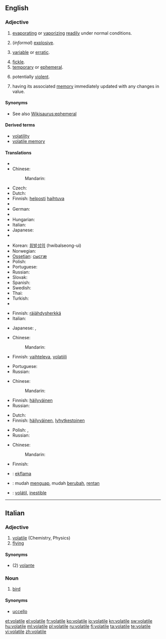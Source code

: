 ==English==
{{wikipedia}}

===Adjective===
{{infl|en|adjective}}

# {{physics}} [[evaporating]] or [[vaporizing]] [[readily]] under normal conditions.
# {{context|of a substance}} (''informal'') [[explosive]].
# {{context|of a price etc}} [[variable]] or [[erratic]].
# [[fickle]].
# [[temporary]] or [[ephemeral]].
# {{context|of a situation}} potentially [[violent]].
# {{computing|of a variable}} having its associated [[memory]] immediately updated with any changes in value.

====Synonyms====
* See also [[Wikisaurus:ephemeral]]

====Derived terms====
* [[volatility]]
* [[volatile memory]]

====Translations====
{{trans-top|evaporating or vaporizing readily under normal conditions}}
* {{trreq|Afrikaans}}
* Chinese:
*: Mandarin: {{zh-ts|易揮發的|易挥发的}}
* Czech: {{t-|cs|prchavý|m}}
* Dutch: {{t-|nl|vluchtig}}
* Finnish: [[helposti]] [[haihtuva]]
* {{trreq|French}}
* German: {{t+|de|volatil}}
* {{trreq|Hebrew}}
* Hungarian: {{t+|hu|illékony}}
* Italian: {{t-|it|volatile}}
* Japanese: {{t|ja|揮発性|tr=kihatsusei}} {{qualifier|adnominal}}
* {{trreq|Javanese}}
{{trans-mid}}
* Korean: [[휘발성의]] (hwibalseong-ui)
* Norwegian: {{t|no|Flyktig}}
* [[Ossetian]]: [[сысгæ]]
* Polish: {{t|pl|ulotny|m}}
* Portuguese: {{t+|pt|volátil}}
* Russian: {{t+|ru|летучий|tr=letúčij}}
* Slovak: {{t-|sk|prchavý|m}}
* Spanish: {{t-|es|volátil}}
* Swedish: {{t|sv|flyktig}}
* Thai: {{t|th|ลบเลือนได้|tr=lópleuandâi}}
* Turkish: {{t|tr|uçucu}}
* {{trreq|Vietnamese}}
{{trans-bottom}}

{{trans-top|(informal) explosive}}
* Finnish: [[räjähdysherkkä]]
* Italian: {{t-|it|volatile}}
{{trans-mid}}
* Japanese: {{t|ja|発破|tr=happa}}, {{qualifier|formal}} {{t+|ja|爆弾|tr=bakudan}}
{{trans-bottom}}

{{trans-top|(of a price etc) variable or erratic}}
* Chinese:
*: Mandarin: {{zh-ts|動蕩不定的|动荡不定的}}
* Finnish: [[vaihteleva]], [[volatiili]]
{{trans-mid}}
* Portuguese: {{t|pt|instável}}
* Russian: {{t+|ru|изменчивый|tr=izménčivyj}}
{{trans-bottom}}

{{trans-top|fickle}}
* Chinese:
*: Mandarin: {{zh-ts|易變的|易变的}}
{{trans-mid}}
* Finnish: [[häilyväinen]]
* Russian: {{t|ru|непостоянный|tr=nepostojánnyj}}
{{trans-bottom}}

{{trans-top|temporary or ephemeral}}
* Dutch: {{t+|nl|tijdelijk}}
* Finnish: [[häilyväinen]], [[lyhytkestoinen]]
{{trans-mid}}
* Polish: {{t|pl|ulotny|m}},  {{t|pl|nieuchwytny|m}}
* Russian: {{t+|ru|летучий|tr=letúčij}}
{{trans-bottom}}

{{trans-top|(of a situation) potentially violent}}
* Chinese:
*: Mandarin: {{zh-ts||易怒的}}
{{trans-mid}}
* Finnish: {{t-|fi|epävakaa}}
{{trans-bottom}}

{{checktrans-top}}
* {{ttbc|Esperanto}}: [[ekflama]]
* {{ttbc|Indonesian}}: mudah [[uap|menguap]], mudah [[ubah|berubah]], [[rentan]]
* {{ttbc|Spanish}}: [[volátil]], [[inestible]]
{{checktrans-bottom}}

----

==Italian==

===Adjective===
{{it-adj|volatil|e|i}}

# [[volatile#English|volatile]] (Chemistry, Physics)
# [[flying]]

====Synonyms====
* (2) [[volante]]

===Noun===
{{it-noun|volatil|m|e|i}}

# [[bird]]

====Synonyms====
* [[uccello]]

[[et:volatile]]
[[el:volatile]]
[[fr:volatile]]
[[ko:volatile]]
[[io:volatile]]
[[kn:volatile]]
[[sw:volatile]]
[[hu:volatile]]
[[ml:volatile]]
[[pl:volatile]]
[[ru:volatile]]
[[fi:volatile]]
[[ta:volatile]]
[[te:volatile]]
[[vi:volatile]]
[[zh:volatile]]